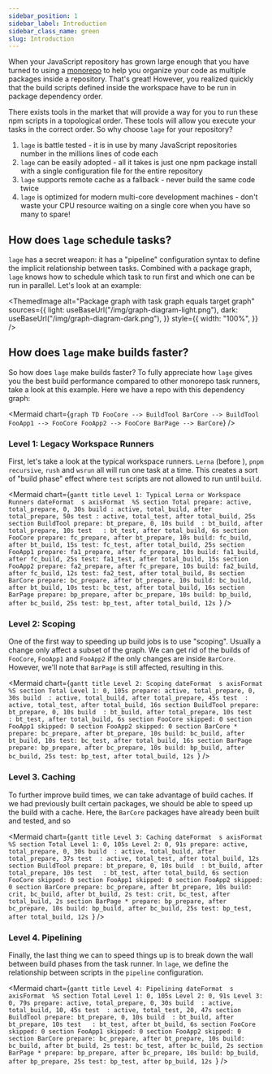```yaml
---
sidebar_position: 1
sidebar_label: Introduction
sidebar_class_name: green
slug: Introduction
---
```



When your JavaScript repository has grown large enough that you have turned to using a [monorepo](https://monorepo.tools) to help you organize your code as multiple packages inside a repository. That's great! However, you realized quickly that the build scripts defined inside the workspace have to be run in package dependency order.

There exists tools in the market that will provide a way for you to run these npm scripts in a topological order. These tools will allow you execute your tasks in the correct order. So why choose `lage` for your repository?

1. `lage` is battle tested - it is in use by many JavaScript repositories number in the millions lines of code each
2. `lage` can be easily adopted - all it takes is just one npm package install with a single configuration file for the entire repository
3. `lage` supports remote cache as a fallback - never build the same code twice
4. `lage` is optimized for modern multi-core development machines - don't waste your CPU resource waiting on a single core when you have so many to spare!

## How does `lage` schedule tasks?

`lage` has a secret weapon: it has a "pipeline" configuration syntax to define the implicit relationship between tasks. Combined with a package graph, `lage` knows how to schedule which task to run first and which one can be run in parallel. Let's look at an example:

<ThemedImage
  alt="Package graph with task graph equals target graph"
  sources={{
    light: useBaseUrl("/img/graph-diagram-light.png"),
    dark: useBaseUrl("/img/graph-diagram-dark.png"),
  }}
  style={{
    width: "100%",
  }}
/>

## How does `lage` make builds faster?

So how does `lage` make builds faster? To fully appreciate how `lage` gives you the best build performance compared to other monorepo task runners, take a look at this example. Here we have a repo with this dependency graph:


<Mermaid
  chart={`
graph TD
  FooCore --> BuildTool
  BarCore --> BuildTool
  FooApp1 --> FooCore
  FooApp2 --> FooCore
  BarPage --> BarCore
`}
/>

### Level 1: Legacy Workspace Runners

First, let's take a look at the typical workspace runners. `Lerna` (before ), `pnpm recursive`, `rush` and `wsrun` all will run one task at a time. This creates a sort of "build phase" effect where `test` scripts are not allowed to run until `build`.

<Mermaid
  chart={`gantt
  title Level 1: Typical Lerna or Workspace Runners
  dateFormat  s
  axisFormat  %S
  section Total
    prepare: active, total_prepare, 0, 30s
    build : active, total_build, after total_prepare, 50s
    test : active, total_test, after total_build, 25s
  section BuildTool
    prepare: bt_prepare, 0, 10s
    build  : bt_build, after total_prepare, 10s
    test   : bt_test, after total_build, 6s
  section FooCore
    prepare: fc_prepare, after bt_prepare, 10s
    build: fc_build, after bt_build, 15s
    test: fc_test, after total_build, 25s
  section FooApp1
    prepare: fa1_prepare, after fc_prepare, 10s
    build: fa1_build, after fc_build, 25s
    test: fa1_test, after total_build, 15s
  section FooApp2
    prepare: fa2_prepare, after fc_prepare, 10s
    build: fa2_build, after fc_build, 12s
    test: fa2_test, after total_build, 8s
  section BarCore
    prepare: bc_prepare, after bt_prepare, 10s
    build: bc_build, after bt_build, 10s
    test: bc_test, after total_build, 16s
  section BarPage
    prepare: bp_prepare, after bc_prepare, 10s
    build: bp_build, after bc_build, 25s
    test: bp_test, after total_build, 12s
`}
/>

### Level 2: Scoping

One of the first way to speeding up build jobs is to use "scoping". Usually a change only affect a subset of the graph. We can get rid of the builds of `FooCore`, `FooApp1` and `FooApp2` if the only changes are inside `BarCore`. However, we'll note that `BarPage` is still affected, resulting in this.

<Mermaid
  chart={`gantt
  title Level 2: Scoping
  dateFormat  s
  axisFormat  %S
  section Total
    Level 1: 0, 105s
    prepare: active, total_prepare, 0, 30s
    build  : active, total_build, after total_prepare, 45s
    test  : active, total_test, after total_build, 16s
	section BuildTool
    prepare: bt_prepare, 0, 10s
    build  : bt_build, after total_prepare, 10s
    test   : bt_test, after total_build, 6s
	section FooCore
	  skipped: 0
  section FooApp1
	  skipped: 0
  section FooApp2
	  skipped: 0
  section BarCore *
    prepare: bc_prepare, after bt_prepare, 10s
    build: bc_build, after bt_build, 10s
    test: bc_test, after total_build, 16s
  section BarPage
    prepare: bp_prepare, after bc_prepare, 10s
    build: bp_build, after bc_build, 25s
    test: bp_test, after total_build, 12s
`}
/>

### Level 3. Caching

To further improve build times, we can take advantage of build caches. If we had previously built certain packages, we should be able to speed up the build with a cache. Here, the `BarCore` packages have already been built and tested, and so

<Mermaid
  chart={`gantt
  title Level 3: Caching
  dateFormat  s
  axisFormat  %S
  section Total
    Level 1: 0, 105s
    Level 2: 0, 91s
    prepare: active, total_prepare, 0, 30s
    build  : active, total_build, after total_prepare, 37s
    test  : active, total_test, after total_build, 12s
	section BuildTool
    prepare: bt_prepare, 0, 10s
    build  : bt_build, after total_prepare, 10s
    test   : bt_test, after total_build, 6s
	section FooCore
	  skipped: 0
  section FooApp1
	  skipped: 0
  section FooApp2
	  skipped: 0
  section BarCore
    prepare: bc_prepare, after bt_prepare, 10s
    build: crit, bc_build, after bt_build, 2s
    test: crit, bc_test, after total_build, 2s
  section BarPage *
    prepare: bp_prepare, after bc_prepare, 10s
    build: bp_build, after bc_build, 25s
    test: bp_test, after total_build, 12s
`}
/>

### Level 4. Pipelining

Finally, the last thing we can to speed things up is to break down the wall between build phases from the task runner. In `lage`, we define the relationship between scripts in the `pipeline` configuration.

<Mermaid
  chart={`gantt
  title Level 4: Pipelining
  dateFormat  s
  axisFormat  %S
  section Total
    Level 1: 0, 105s
    Level 2: 0, 91s
    Level 3: 0, 79s
    prepare: active, total_prepare, 0, 30s
    build  : active, total_build, 10, 45s
    test  : active, total_test, 20, 47s
	section BuildTool
    prepare: bt_prepare, 0, 10s
    build  : bt_build, after bt_prepare, 10s
    test   : bt_test, after bt_build, 6s
	section FooCore
	  skipped: 0
  section FooApp1
	  skipped: 0
  section FooApp2
	  skipped: 0
  section BarCore
    prepare: bc_prepare, after bt_prepare, 10s
    build: bc_build, after bt_build, 2s
    test: bc_test, after bc_build, 2s
  section BarPage *
    prepare: bp_prepare, after bc_prepare, 10s
    build: bp_build, after bp_prepare, 25s
    test: bp_test, after bp_build, 12s
`}
/>
